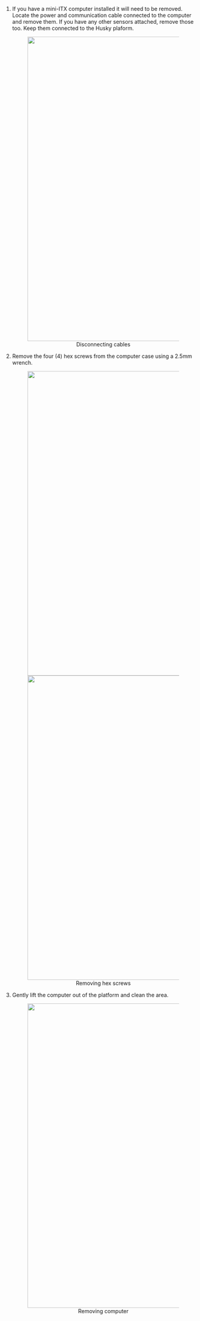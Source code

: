 1. If you have a mini-ITX computer installed it will need to be removed. Locate the power and
   communication cable connected to the computer and remove them. If you have any other sensors attached,
   remove those too.  Keep them connected to the Husky plaform.

    <center>
      <figure>
        <img
          src="/img/computer_images/husky_pc_removal_1.jpg"
          width="800"
        />
        <figcaption>Disconnecting cables</figcaption>
      </figure>
    </center>

2. Remove the four (4) hex screws from the computer case using a 2.5mm wrench.

    <center>
      <figure>
        <img
          src="/img/computer_images/husky_pc_removal_2.jpg"
          width="800"
        />
        <img
          src="/img/computer_images/husky_pc_removal_3.jpg"
          width="800"
        />
        <figcaption>Removing hex screws</figcaption>
      </figure>
    </center>

3. Gently lift the computer out of the platform and clean the area.

    <center>
      <figure>
        <img
          src="/img/computer_images/husky_pc_removal_4.jpg"
          width="800"
        />
        <figcaption>Removing computer</figcaption>
      </figure>
    </center>
